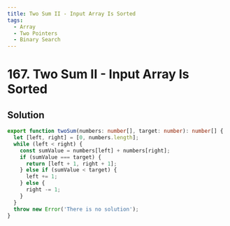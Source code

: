 ```yaml
---
title: Two Sum II - Input Array Is Sorted
tags:
  - Array
  - Two Pointers
  - Binary Search
---
```


# 167. Two Sum II - Input Array Is Sorted

<Badges>
  <LevelBadge level="medium" />
  <TopicBadge name="Array" slug="array" />
  <TopicBadge name="Two Pointers" slug="two-pointers" />
  <TopicBadge name="Binary Search" slug="binary-search" />
</Badges>

## Solution

```typescript filename="solution.ts" copy
export function twoSum(numbers: number[], target: number): number[] {
  let [left, right] = [0, numbers.length];
  while (left < right) {
    const sumValue = numbers[left] + numbers[right];
    if (sumValue === target) {
      return [left + 1, right + 1];
    } else if (sumValue < target) {
      left += 1;
    } else {
      right -= 1;
    }
  }
  throw new Error('There is no solution');
}
```

<ProblemLink
  codingSite="leetcode"
  href="https://leetcode.com/problems/two-sum-ii-input-array-is-sorted/"
  title="Two Sum II - Input Array Is Sorted"
/>
